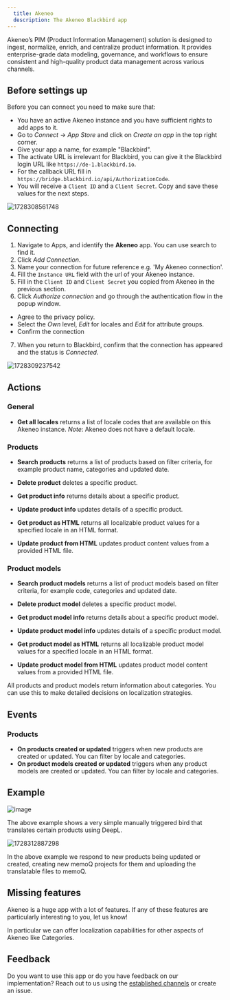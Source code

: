 ```yaml
---
  title: Akeneo
  description: The Akeneo Blackbird app
---
```


<LinkCard title="View on Github" target="_blank" href="https://github.com/bb-io/Akeneo" icon="github" />

Akeneo’s PIM (Product Information Management) solution is designed to ingest, normalize, enrich, and centralize product information. It provides enterprise-grade data modeling, governance, and workflows to ensure consistent and high-quality product data management across various channels.

## Before settings up

Before you can connect you need to make sure that:

- You have an active Akeneo instance and you have sufficient rights to add apps to it.
- Go to _Connect_ -> _App Store_ and click on _Create an app_ in the top right corner.
- Give your app a name, for example "Blackbird".
- The activate URL is irrelevant for Blackbird, you can give it the Blackbird login URL like `https://de-1.blackbird.io`.
- For the callback URL fill in `https://bridge.blackbird.io/api/AuthorizationCode`.
- You will receive a `Client ID` and a `Client Secret`. Copy and save these values for the next steps.

![1728308561748](https://raw.githubusercontent.com/bb-io/Akeneo/main/image/README/1728308561748.png)

## Connecting

1.  Navigate to Apps, and identify the **Akeneo** app. You can use search to find it.
2.  Click _Add Connection_.
3.  Name your connection for future reference e.g. 'My Akeneo connection'.
4.  Fill the `Instance URL` field with the url of your Akeneo instance.
5.  Fill in the `Client ID` and `Client Secret` you copied from Akeneo in the previous section.
6.  Click _Authorize connection_ and go through the authentication flow in the popup window.
  - Agree to the privacy policy.
  - Select the _Own_ level, _Edit_ for locales and _Edit_ for attribute groups.
  - Confirm the connection
7.  When you return to Blackbird, confirm that the connection has appeared and the status is _Connected_.

![1728309237542](https://raw.githubusercontent.com/bb-io/Akeneo/main/image/README/1728309237542.png)

## Actions

### General

- **Get all locales** returns a list of locale codes that are available on this Akeneo instance. *Note*: Akeneo does not have a default locale.

### Products

-   **Search products** returns a list of products based on filter criteria, for example product name, categories and updated date.
-   **Delete product** deletes a specific product.
-   **Get product info** returns details about a specific product.
-   **Update product info** updates details of a specific product.

-   **Get product as HTML** returns all localizable product values for a specified locale in an HTML format.
-   **Update product from HTML** updates product content values from a provided HTML file.

### Product models

-   **Search product models** returns a list of product models based on filter criteria, for example code, categories and updated date.
-   **Delete product model** deletes a specific product model.
-   **Get product model info** returns details about a specific product model.
-   **Update product model info** updates details of a specific product model.

-   **Get product model as HTML** returns all localizable product model values for a specified locale in an HTML format.
-   **Update product model from HTML** updates product model content values from a provided HTML file.

All products and product models return information about categories. You can use this to make detailed decisions on localization strategies.

## Events

### Products

-   **On products created or updated** triggers when new products are created or updated. You can filter by locale and categories.
-   **On product models created or updated** triggers when any product models are created or updated. You can filter by locale and categories.

## Example

![image](https://github.com/user-attachments/assets/9eb04458-1d84-4b6f-9450-97b59b60c729)

The above example shows a very simple manually triggered bird that translates certain products using DeepL.

![1728312887298](https://raw.githubusercontent.com/bb-io/Akeneo/main/image/README/1728312887298.png)

In the above example we respond to new products being updated or created, creating new memoQ projects for them and uploading the translatable files to memoQ.

## Missing features

Akeneo is a huge app with a lot of features. If any of these features are particularly interesting to you, let us know!

In particular we can offer localization capabilities for other aspects of Akeneo like Categories.

## Feedback

Do you want to use this app or do you have feedback on our implementation? Reach out to us using the [established channels](https://www.blackbird.io/) or create an issue.

